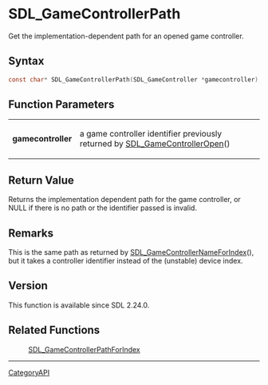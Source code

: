 = SDL_GameControllerPath =

Get the implementation-dependent path for an opened game controller.

== Syntax ==

<syntaxhighlight lang='c'>
const char* SDL_GameControllerPath(SDL_GameController *gamecontroller);
</syntaxhighlight>

== Function Parameters ==

{|
|'''gamecontroller'''
|a game controller identifier previously returned by [[SDL_GameControllerOpen]]()
|}

== Return Value ==

Returns the implementation dependent path for the game controller, or NULL
if there is no path or the identifier passed is invalid.

== Remarks ==

This is the same path as returned by [[SDL_GameControllerNameForIndex]](),
but it takes a controller identifier instead of the (unstable) device
index.

== Version ==

This function is available since SDL 2.24.0.

== Related Functions ==

:[[SDL_GameControllerPathForIndex]]

----
[[CategoryAPI]]


